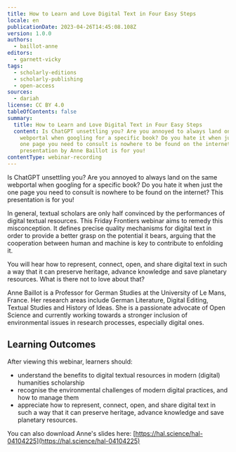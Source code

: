 ```yaml
---
title: How to Learn and Love Digital Text in Four Easy Steps
locale: en
publicationDate: 2023-04-26T14:45:08.108Z
version: 1.0.0
authors:
  - baillot-anne
editors:
  - garnett-vicky
tags:
  - scholarly-editions
  - scholarly-publishing
  - open-access
sources:
  - dariah
license: CC BY 4.0
tableOfContents: false
summary:
  title: How to Learn and Love Digital Text in Four Easy Steps
  content: Is ChatGPT unsettling you? Are you annoyed to always land on the same
    webportal when googling for a specific book? Do you hate it when just the
    one page you need to consult is nowhere to be found on the internet?  This
    presentation by Anne Baillot is for you!
contentType: webinar-recording
---
```

Is ChatGPT unsettling you? Are you annoyed to always land on the same webportal when googling for a specific book? Do you hate it when just the one page you need to consult is nowhere to be found on the internet? This presentation is for you!

In general, textual scholars are only half convinced by the performances of digital textual resources. This Friday Frontiers webinar aims to remedy this misconception. It defines precise quality mechanisms for digital text in order to provide a better grasp on the potential it bears, arguing that the cooperation between human and machine is key to contribute to enfolding it.

You will hear how to represent, connect, open, and share digital text in such a way that it can preserve heritage, advance knowledge and save planetary resources. What is there not to love about that?

Anne Baillot is a Professor for German Studies at the University of Le Mans, France. Her research areas include German Literature, Digital Editing, Textual Studies and History of Ideas. She is a passionate advocate of Open Science and currently working towards a stronger inclusion of environmental issues in research processes, especially digital ones.

## L﻿earning Outcomes

A﻿fter viewing this webinar, learners should:

* u﻿nderstand the benefits to digital textual resources in modern (digital) humanities scholarship
* r﻿ecognise the environmental challenges of modern digital practices, and how to manage them
* appreciate how to represent, connect, open, and share digital text in such a way that it can preserve heritage, advance knowledge and save planetary resources.

Y﻿ou can also download Anne's slides here: [https://hal.science/hal-04104225](https://hal.science/hal-04104225)

<VideoCard provider="youtube" id="46-4Qntopls" title="How to learn and love digital text in four easy steps" subtitle="Click here to view" image="images/anne-baillot-feature-image.png" />


